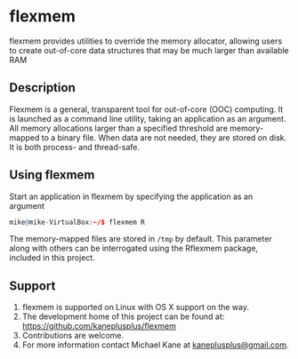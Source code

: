 flexmem
=======

flexmem provides utilities to override the memory allocator,
allowing users to create out-of-core data structures that may be much
larger than available RAM

Description
---

Flexmem is a general, transparent tool for out-of-core (OOC) computing.
It is launched as a command line utility, taking an application as an 
argument. All memory allocations larger than a specified threshold 
are memory-mapped to a binary file. When data are not needed, they are
stored on disk. It is both process- and thread-safe.

Using flexmem
---

Start an application in flexmem by specifying the application as an argument

```r
mike@mike-VirtualBox:~/$ flexmem R
```

The memory-mapped files are stored in `/tmp` by default. This parameter along
with others can be interrogated using the Rflexmem package, included in
this project.

Support
---

1. flexmem is supported on Linux with OS X support on the way.
2. The development home of this project can be found at: [https://github.com/kaneplusplus/flexmem](https://github.com/kaneplusplus/flexmem)
3. Contributions are welcome.
4. For more information contact Michael Kane at [kaneplusplus@gmail.com](kaneplusplus@gmail.com).
